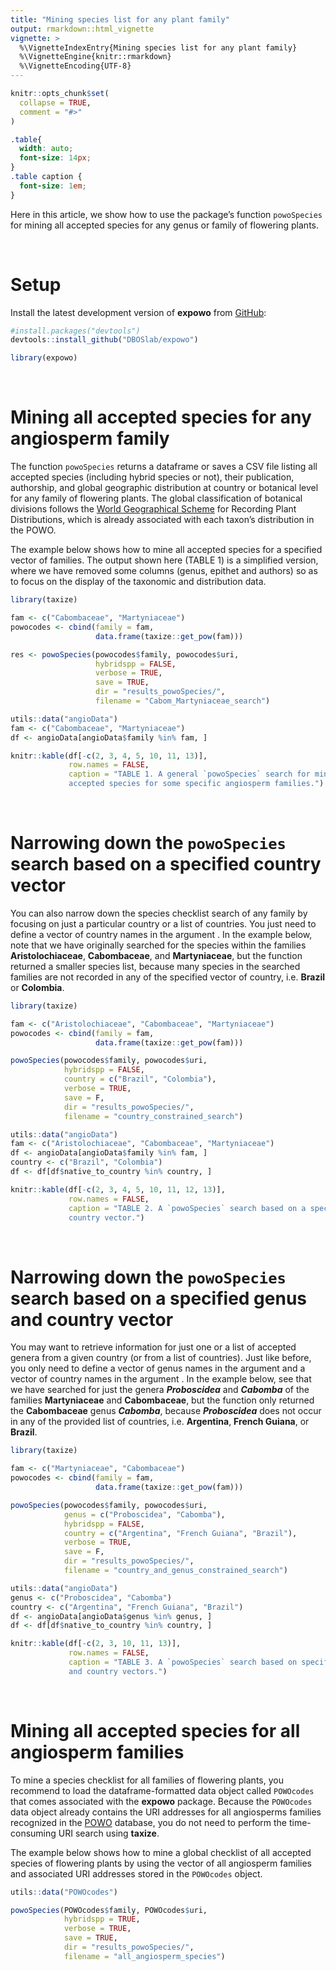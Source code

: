 ```yaml
---
title: "Mining species list for any plant family"
output: rmarkdown::html_vignette
vignette: >
  %\VignetteIndexEntry{Mining species list for any plant family}
  %\VignetteEngine{knitr::rmarkdown}
  %\VignetteEncoding{UTF-8}
---
```


```r
knitr::opts_chunk$set(
  collapse = TRUE,
  comment = "#>"
)
```

```css
.table{
  width: auto;
  font-size: 14px;
}
.table caption {
  font-size: 1em;
}
```

Here in this article, we show how to use the package's function `powoSpecies` 
for mining all accepted species for any genus or family of flowering plants.\

\

# Setup

Install the latest development version of __expowo__ from 
[GitHub](https://github.com/):

``` r
#install.packages("devtools")
devtools::install_github("DBOSlab/expowo")
```
```r
library(expowo)
```

\

# Mining all accepted species for any angiosperm family

The function `powoSpecies` returns a dataframe or saves a CSV file listing all 
accepted species (including hybrid species or not), their publication, 
authorship, and global geographic distribution at country or botanical level for
any family of flowering plants. The global classification of botanical divisions
follows the [World Geographical Scheme](https://www.tdwg.org/standards/wgsrpd/) 
for Recording Plant Distributions, which is already associated with each taxon's
distribution in the POWO.\

The example below shows how to mine all accepted species for a specified vector 
of families. The output shown here (TABLE 1) is a simplified version, where we have removed some columns (genus, epithet and authors) so as to focus on the display of the taxonomic and distribution data.\

```r
library(taxize)

fam <- c("Cabombaceae", "Martyniaceae")
powocodes <- cbind(family = fam,
                   data.frame(taxize::get_pow(fam)))

res <- powoSpecies(powocodes$family, powocodes$uri,
                   hybridspp = FALSE,
                   verbose = TRUE,
                   save = TRUE,
                   dir = "results_powoSpecies/",
                   filename = "Cabom_Martyniaceae_search")
```

```r
utils::data("angioData")
fam <- c("Cabombaceae", "Martyniaceae")
df <- angioData[angioData$family %in% fam, ]

knitr::kable(df[-c(2, 3, 4, 5, 10, 11, 13)],
             row.names = FALSE,
             caption = "TABLE 1. A general `powoSpecies` search for mining all 
             accepted species for some specific angiosperm families.")
```

\

# Narrowing down the `powoSpecies` search based on a specified country vector

You can also narrow down the species checklist search of any family by
focusing on just a particular country or a list of countries. You just need to 
define a vector of country names in the argument \code{country}. In the example 
below, note that we have originally searched for the species within the families 
__Aristolochiaceae__, __Cabombaceae__, and __Martyniaceae__, but the function 
returned a smaller species list, because many species in the searched families 
are not recorded in any of the specified vector of country, i.e. __Brazil__ or 
__Colombia__.\

```r
library(taxize)

fam <- c("Aristolochiaceae", "Cabombaceae", "Martyniaceae")
powocodes <- cbind(family = fam,
                   data.frame(taxize::get_pow(fam)))

powoSpecies(powocodes$family, powocodes$uri,
            hybridspp = FALSE,
            country = c("Brazil", "Colombia"),
            verbose = TRUE,
            save = F,
            dir = "results_powoSpecies/",
            filename = "country_constrained_search")
```

```r
utils::data("angioData")
fam <- c("Aristolochiaceae", "Cabombaceae", "Martyniaceae")
df <- angioData[angioData$family %in% fam, ]
country <- c("Brazil", "Colombia")
df <- df[df$native_to_country %in% country, ]

knitr::kable(df[-c(2, 3, 4, 5, 10, 11, 12, 13)],
             row.names = FALSE,
             caption = "TABLE 2. A `powoSpecies` search based on a specified 
             country vector.")
```

\

# Narrowing down the `powoSpecies` search based on a specified genus and country vector

You may want to retrieve information for just one or a list of accepted 
genera from a given country (or from a list of countries). Just like before,
you only need to define a vector of genus names in the argument \code{genus} and
a vector of country names in the argument \code{country}. In the example below,
see that we have searched for just the genera ***Proboscidea*** and 
***Cabomba*** of the families __Martyniaceae__ and __Cabombaceae__, 
but the function only returned the __Cabombaceae__ genus ***Cabomba***, 
because ***Proboscidea*** does not occur in any of the provided list of countries,
i.e. __Argentina__, __French Guiana__, or __Brazil__.\

```r
library(taxize)

fam <- c("Martyniaceae", "Cabombaceae")
powocodes <- cbind(family = fam,
                   data.frame(taxize::get_pow(fam)))

powoSpecies(powocodes$family, powocodes$uri,
            genus = c("Proboscidea", "Cabomba"),
            hybridspp = FALSE,
            country = c("Argentina", "French Guiana", "Brazil"),
            verbose = TRUE,
            save = F,
            dir = "results_powoSpecies/",
            filename = "country_and_genus_constrained_search")
```

```r
utils::data("angioData")
genus <- c("Proboscidea", "Cabomba")
country <- c("Argentina", "French Guiana", "Brazil")
df <- angioData[angioData$genus %in% genus, ]
df <- df[df$native_to_country %in% country, ]

knitr::kable(df[-c(2, 3, 10, 11, 13)],
             row.names = FALSE,
             caption = "TABLE 3. A `powoSpecies` search based on specified genus
             and country vectors.")
```
\

# Mining all accepted species for all angiosperm families

To mine a species checklist for all families of flowering plants, you recommend 
to load the dataframe-formatted data object called `POWOcodes` that comes 
associated with the __expowo__ package. Because the `POWOcodes` data object 
already contains the URI addresses for all angiosperms families recognized in 
the [POWO](https://powo.science.kew.org) database, you do not need to perform 
the time-consuming URI search using __taxize__. \

The example below shows how to mine a global checklist of all accepted species 
of flowering plants by using the vector of all angiosperm families and 
associated URI addresses stored in the `POWOcodes` object.\

```r
utils::data("POWOcodes")

powoSpecies(POWOcodes$family, POWOcodes$uri,
            hybridspp = TRUE,
            verbose = TRUE,
            save = TRUE,
            dir = "results_powoSpecies/",
            filename = "all_angiosperm_species")
```
